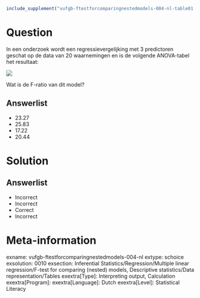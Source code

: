 ```{r, echo = FALSE, results = "hide"}
include_supplement("vufgb-ftestforcomparingnestedmodels-004-nl-table01.jpg", recursive = TRUE)
```

Question
========

In een onderzoek wordt een regressievergelijking met 3 predictoren geschat op de data van 20 waarnemingen en is de volgende ANOVA-tabel het resultaat:

![](vufgb-ftestforcomparingnestedmodels-004-nl-table01.jpg)
  
Wat is de F-ratio van dit model?  
  
Answerlist
----------
* 23.27
* 25.83
* 17.22
* 20.44

Solution
========

Answerlist
----------
* Incorrect
* Incorrect
* Correct
* Incorrect

Meta-information
================
exname: vufgb-ftestforcomparingnestedmodels-004-nl
extype: schoice
exsolution: 0010
exsection: Inferential Statistics/Regression/Multiple linear regression/F-test for comparing (nested) models, Descriptive statistics/Data representation/Tables
exextra[Type]: Interpreting output, Calculation
exextra[Program]: 
exextra[Language]: Dutch
exextra[Level]: Statistical Literacy